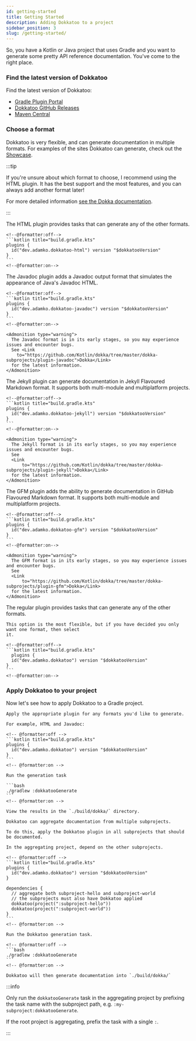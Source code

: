 ```yaml
---
id: getting-started
title: Getting Started
description: Adding Dokkatoo to a project
sidebar_position: 3
slug: /getting-started/
---
```



So, you have a Kotlin or Java project that uses Gradle and you want to generate some pretty
API reference documentation. You've come to the right place.

### Find the latest version of Dokkatoo

Find the latest version of Dokkatoo:

* [Gradle Plugin Portal](https://plugins.gradle.org/search?term=Dokkatoo)
* [Dokkatoo GitHub Releases](https://github.com/adamko-dev/dokkatoo/releases)
* [Maven Central](https://search.maven.org/search?q=g:dev.adamko.dokkatoo)


### Choose a format

Dokkatoo is very flexible, and can generate documentation in multiple formats.
For examples of the sites Dokkatoo can generate, check out the [Showcase](/showcase).

:::tip

If you're unsure about which format to choose, I recommend using the HTML plugin.
It has the best support and the most features, and you can always add another format later!

For more detailed information [see the Dokka documentation](https://github.com/Kotlin/dokka#output-formats).

:::

<Tabs>
  <TabItem value="html" label="HTML">
    The HTML plugin provides tasks that can generate any of the other formats.

    <!--@formatter:off-->
    ```kotlin title="build.gradle.kts"
    plugins {
      id("dev.adamko.dokkatoo-html") version "$dokkatooVersion"
    }
    ```
    <!--@formatter:on-->
  </TabItem>
  <TabItem value="javadoc" label="Javadoc">
    The Javadoc plugin adds a Javadoc output format that simulates the appearance of Java's Javadoc
    HTML.

    <!--@formatter:off-->
    ```kotlin title="build.gradle.kts"
    plugins {
      id("dev.adamko.dokkatoo-javadoc") version "$dokkatooVersion"
    }
    ```
    <!--@formatter:on-->

    <Admonition type="warning">
      The Javadoc format is in its early stages, so you may experience issues and encounter bugs.
      See <Link
        to="https://github.com/Kotlin/dokka/tree/master/dokka-subprojects/plugin-javadoc">Dokka</Link>
      for the latest information.
    </Admonition>
  </TabItem>
  <TabItem value="jekyll" label="Jekyll">
    The Jekyll plugin can generate documentation in Jekyll Flavoured Markdown format.
    It supports both multi-module and multiplatform projects.

    <!--@formatter:off-->
    ```kotlin title="build.gradle.kts"
    plugins {
      id("dev.adamko.dokkatoo-jekyll") version "$dokkatooVersion"
    }
    ```
    <!--@formatter:on-->

    <Admonition type="warning">
      The Jekyll format is in its early stages, so you may experience issues and encounter bugs.
      See
      <Link
          to="https://github.com/Kotlin/dokka/tree/master/dokka-subprojects/plugin-jekyll">Dokka</Link>
      for the latest information.
    </Admonition>

  </TabItem>
  <TabItem value="gfm" label="GFM">
    The GFM plugin adds the ability to generate documentation in GitHub Flavoured Markdown format.
    It supports both multi-module and multiplatform projects.

    <!--@formatter:off-->
    ```kotlin title="build.gradle.kts"
    plugins {
      id("dev.adamko.dokkatoo-gfm") version "$dokkatooVersion"
    }
    ```
    <!--@formatter:on-->

    <Admonition type="warning">
      The GFM format is in its early stages, so you may experience issues and encounter bugs.
      See
      <Link
          to="https://github.com/Kotlin/dokka/tree/master/dokka-subprojects/plugin-gfm">Dokka</Link>
      for the latest information.
    </Admonition>
  </TabItem>
  <TabItem value="all" label="All formats">
    The regular plugin provides tasks that can generate any of the other formats.

    This option is the most flexible, but if you have decided you only want one format, then select
    it.

    <!--@formatter:off-->
    ```kotlin title="build.gradle.kts"
      plugins {
      id("dev.adamko.dokkatoo") version "$dokkatooVersion"
    }
    ```
    <!--@formatter:on-->

  </TabItem>
</Tabs>


### Apply Dokkatoo to your project

Now let's see how to apply Dokkatoo to a Gradle project.

<Tabs>
  <TabItem value="single" label="I have a single project">

    Apply the appropriate plugin for any formats you'd like to generate.

    For example, HTML and Javadoc:

    <!-- @formatter:off -->
    ```kotlin title="build.gradle.kts"
    plugins {
      id("dev.adamko.dokkatoo") version "$dokkatooVersion"
    }
    ```
    <!-- @formatter:on -->

    Run the generation task

    ```bash
    ./gradlew :dokkatooGenerate
    ```
    <!-- @formatter:on -->

    View the results in the `./build/dokka/` directory.
  </TabItem>
  <TabItem value="multiple" label="I have multiple subprojects">

    Dokkatoo can aggregate documentation from multiple subprojects.

    To do this, apply the Dokkatoo plugin in all subprojects that should be documented.

    In the aggregating project, depend on the other subprojects.

    <!-- @formatter:off -->
    ```kotlin title="build.gradle.kts"
    plugins {
      id("dev.adamko.dokkatoo") version "$dokkatooVersion"
    }

    dependencies {
      // aggregate both subproject-hello and subproject-world
      // the subprojects must also have Dokkatoo applied
      dokkatoo(project(":subproject-hello"))
      dokkatoo(project(":subproject-world"))
    }
    ```
    <!-- @formatter:on -->

    Run the Dokkatoo generation task.

    <!-- @formatter:off -->
    ```bash
    ./gradlew :dokkatooGenerate
    ```
    <!-- @formatter:on -->

    Dokkatoo will then generate documentation into `./build/dokka/`

  </TabItem>
</Tabs>

:::info

Only run the `dokkatooGenerate` task in the aggregating project
by prefixing the task name with the subproject path,
e.g. `:my-subproject:dokkatooGenerate`.

If the root project is aggregating, prefix the task with a single `:`.

:::
